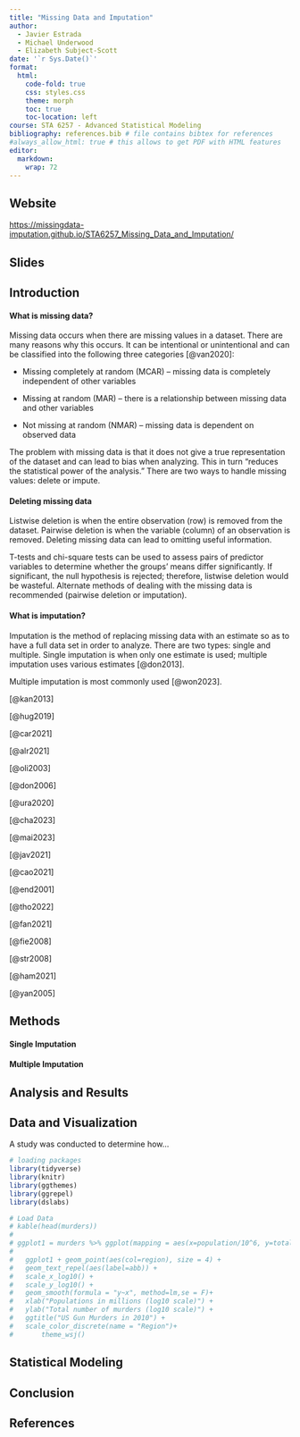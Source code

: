 ```yaml
---
title: "Missing Data and Imputation"
author:
  - Javier Estrada
  - Michael Underwood
  - Elizabeth Subject-Scott
date: '`r Sys.Date()`'
format:
  html:
    code-fold: true
    css: styles.css
    theme: morph
    toc: true
    toc-location: left
course: STA 6257 - Advanced Statistical Modeling
bibliography: references.bib # file contains bibtex for references
#always_allow_html: true # this allows to get PDF with HTML features
editor: 
  markdown: 
    wrap: 72
---
```


## Website

<https://missingdata-imputation.github.io/STA6257_Missing_Data_and_Imputation/>

## Slides

## Introduction

#### What is missing data?

Missing data occurs when there are missing values in a dataset. There
are many reasons why this occurs. It can be intentional or unintentional
and can be classified into the following three categories [@van2020]:

-   Missing completely at random (MCAR) -- missing data is completely
    independent of other variables

-   Missing at random (MAR) -- there is a relationship between missing
    data and other variables

-   Not missing at random (NMAR) -- missing data is dependent on
    observed data

The problem with missing data is that it does not give a true
representation of the dataset and can lead to bias when analyzing. This
in turn "reduces the statistical power of the analysis." There are two
ways to handle missing values: delete or impute.

#### Deleting missing data

Listwise deletion is when the entire observation (row) is removed from
the dataset. Pairwise deletion is when the variable (column) of an
observation is removed. Deleting missing data can lead to omitting
useful information.

T-tests and chi-square tests can be used to assess pairs of predictor
variables to determine whether the groups' means differ significantly.
If significant, the null hypothesis is rejected; therefore, listwise
deletion would be wasteful. Alternate methods of dealing with the
missing data is recommended (pairwise deletion or imputation).

#### What is imputation?

Imputation is the method of replacing missing data with an estimate so
as to have a full data set in order to analyze. There are two types:
single and multiple. Single imputation is when only one estimate is
used; multiple imputation uses various estimates [@don2013].

Multiple imputation is most commonly used [@won2023].

[@kan2013]

[@hug2019]

[@car2021]

[@alr2021]

[@oli2003]

[@don2006]

[@ura2020]

[@cha2023]

[@mai2023]

[@jav2021]

[@cao2021]

[@end2001]

[@tho2022]

[@fan2021]

[@fie2008]

[@str2008]

[@ham2021]

[@yan2005]

## Methods

#### Single Imputation

#### Multiple Imputation

## Analysis and Results

## Data and Visualization

A study was conducted to determine how...

```r
# loading packages 
library(tidyverse)
library(knitr)
library(ggthemes)
library(ggrepel)
library(dslabs)
```

```r
# Load Data
# kable(head(murders))
# 
# ggplot1 = murders %>% ggplot(mapping = aes(x=population/10^6, y=total)) 
# 
#   ggplot1 + geom_point(aes(col=region), size = 4) +
#   geom_text_repel(aes(label=abb)) +
#   scale_x_log10() +
#   scale_y_log10() +
#   geom_smooth(formula = "y~x", method=lm,se = F)+
#   xlab("Populations in millions (log10 scale)") + 
#   ylab("Total number of murders (log10 scale)") +
#   ggtitle("US Gun Murders in 2010") +
#   scale_color_discrete(name = "Region")+
#       theme_wsj()
```

## Statistical Modeling

## Conclusion

## References
